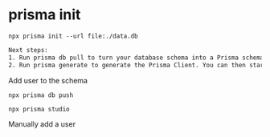 # prisma init

`npx prisma init --url file:./data.db `

```txt nonumber
Next steps:
1. Run prisma db pull to turn your database schema into a Prisma schema.
2. Run prisma generate to generate the Prisma Client. You can then start querying your database.
```

Add user to the schema

```
npx prisma db push
```

```
npx prisma studio
```

Manually add a user

